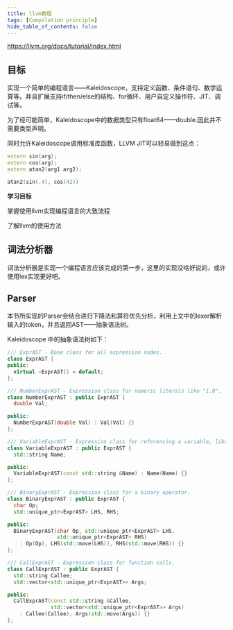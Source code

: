 ```yaml
---
title: llvm教程
tags: [Compilation principle]
hide_table_of_contents: false
---
```


https://llvm.org/docs/tutorial/index.html

## 目标

实现一个简单的编程语言——Kaleidoscope，支持定义函数、条件语句、数学运算等。并且扩展支持if/then/else的结构、for循环、用户自定义操作符、JIT、调试等。

为了经可能简单，Kaleidoscope中的数据类型只有float64——double.因此并不需要类型声明。

同时允许Kaleidoscope调用标准库函数，LLVM JIT可以轻易做到这点：

```c++
extern sin(arg);
extern cos(arg);
extern atan2(arg1 arg2);

atan2(sin(.4), cos(42))
```

**学习目标**

掌握使用llvm实现编程语言的大致流程

了解llvm的使用方法

## 词法分析器

词法分析器是实现一个编程语言应该完成的第一步，这里的实现没啥好说的，或许使用lex实现更好吧。

## Parser

本节所实现的Parser会结合递归下降法和算符优先分析，利用上文中的lexer解析输入的token，并且返回AST——抽象语法树。

Kaleidoscope 中的抽象语法树如下：

```c++
/// ExprAST - Base class for all expression nodes.
class ExprAST {
public:
  virtual ~ExprAST() = default;
};

/// NumberExprAST - Expression class for numeric literals like "1.0".
class NumberExprAST : public ExprAST {
  double Val;

public:
  NumberExprAST(double Val) : Val(Val) {}
};

/// VariableExprAST - Expression class for referencing a variable, like "a".
class VariableExprAST : public ExprAST {
  std::string Name;

public:
  VariableExprAST(const std::string &Name) : Name(Name) {}
};

/// BinaryExprAST - Expression class for a binary operator.
class BinaryExprAST : public ExprAST {
  char Op;
  std::unique_ptr<ExprAST> LHS, RHS;

public:
  BinaryExprAST(char Op, std::unique_ptr<ExprAST> LHS,
                std::unique_ptr<ExprAST> RHS)
    : Op(Op), LHS(std::move(LHS)), RHS(std::move(RHS)) {}
};

/// CallExprAST - Expression class for function calls.
class CallExprAST : public ExprAST {
  std::string Callee;
  std::vector<std::unique_ptr<ExprAST>> Args;

public:
  CallExprAST(const std::string &Callee,
              std::vector<std::unique_ptr<ExprAST>> Args)
    : Callee(Callee), Args(std::move(Args)) {}
};
```